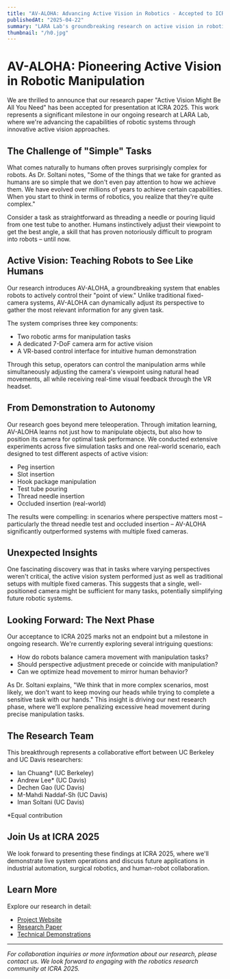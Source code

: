 ```yaml
---
title: "AV-ALOHA: Advancing Active Vision in Robotics - Accepted to ICRA 2025"
publishedAt: "2025-04-22"
summary: "LARA Lab's groundbreaking research on active vision in robotic manipulation has been accepted to ICRA 2025"
thumbnail: "/h0.jpg"
---
```


# AV-ALOHA: Pioneering Active Vision in Robotic Manipulation

We are thrilled to announce that our research paper "Active Vision Might Be All You Need" has been accepted for presentation at ICRA 2025. This work represents a significant milestone in our ongoing research at LARA Lab, where we're advancing the capabilities of robotic systems through innovative active vision approaches.

## The Challenge of "Simple" Tasks

What comes naturally to humans often proves surprisingly complex for robots. As Dr. Soltani notes, "Some of the things that we take for granted as humans are so simple that we don't even pay attention to how we achieve them. We have evolved over millions of years to achieve certain capabilities. When you start to think in terms of robotics, you realize that they're quite complex."

Consider a task as straightforward as threading a needle or pouring liquid from one test tube to another. Humans instinctively adjust their viewpoint to get the best angle, a skill that has proven notoriously difficult to program into robots – until now.

## Active Vision: Teaching Robots to See Like Humans

Our research introduces AV-ALOHA, a groundbreaking system that enables robots to actively control their "point of view." Unlike traditional fixed-camera systems, AV-ALOHA can dynamically adjust its perspective to gather the most relevant information for any given task.

The system comprises three key components:
- Two robotic arms for manipulation tasks
- A dedicated 7-DoF camera arm for active vision
- A VR-based control interface for intuitive human demonstration

Through this setup, operators can control the manipulation arms while simultaneously adjusting the camera's viewpoint using natural head movements, all while receiving real-time visual feedback through the VR headset.

## From Demonstration to Autonomy

Our research goes beyond mere teleoperation. Through imitation learning, AV-ALOHA learns not just how to manipulate objects, but also how to position its camera for optimal task performance. We conducted extensive experiments across five simulation tasks and one real-world scenario, each designed to test different aspects of active vision:

- Peg insertion
- Slot insertion
- Hook package manipulation
- Test tube pouring
- Thread needle insertion
- Occluded insertion (real-world)

The results were compelling: in scenarios where perspective matters most – particularly the thread needle test and occluded insertion – AV-ALOHA significantly outperformed systems with multiple fixed cameras.

## Unexpected Insights

One fascinating discovery was that in tasks where varying perspectives weren't critical, the active vision system performed just as well as traditional setups with multiple fixed cameras. This suggests that a single, well-positioned camera might be sufficient for many tasks, potentially simplifying future robotic systems.

## Looking Forward: The Next Phase

Our acceptance to ICRA 2025 marks not an endpoint but a milestone in ongoing research. We're currently exploring several intriguing questions:

- How do robots balance camera movement with manipulation tasks?
- Should perspective adjustment precede or coincide with manipulation?
- Can we optimize head movement to mirror human behavior?

As Dr. Soltani explains, "We think that in more complex scenarios, most likely, we don't want to keep moving our heads while trying to complete a sensitive task with our hands." This insight is driving our next research phase, where we'll explore penalizing excessive head movement during precise manipulation tasks.

## The Research Team

This breakthrough represents a collaborative effort between UC Berkeley and UC Davis researchers:
- Ian Chuang* (UC Berkeley)
- Andrew Lee* (UC Davis)
- Dechen Gao (UC Davis)
- M-Mahdi Naddaf-Sh (UC Davis)
- Iman Soltani (UC Davis)

*Equal contribution

## Join Us at ICRA 2025

We look forward to presenting these findings at ICRA 2025, where we'll demonstrate live system operations and discuss future applications in industrial automation, surgical robotics, and human-robot collaboration.

## Learn More

Explore our research in detail:
- [Project Website](https://soltanilara.github.io/av-aloha/)
- [Research Paper](https://arxiv.org/abs/2409.17435)
- [Technical Demonstrations](https://soltanilara.github.io/av-aloha/)

---

*For collaboration inquiries or more information about our research, please contact us. We look forward to engaging with the robotics research community at ICRA 2025.* 